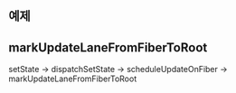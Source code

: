 

## 예제

<Example />

## markUpdateLaneFromFiberToRoot

setState -> dispatchSetState -> scheduleUpdateOnFiber -> markUpdateLaneFromFiberToRoot


